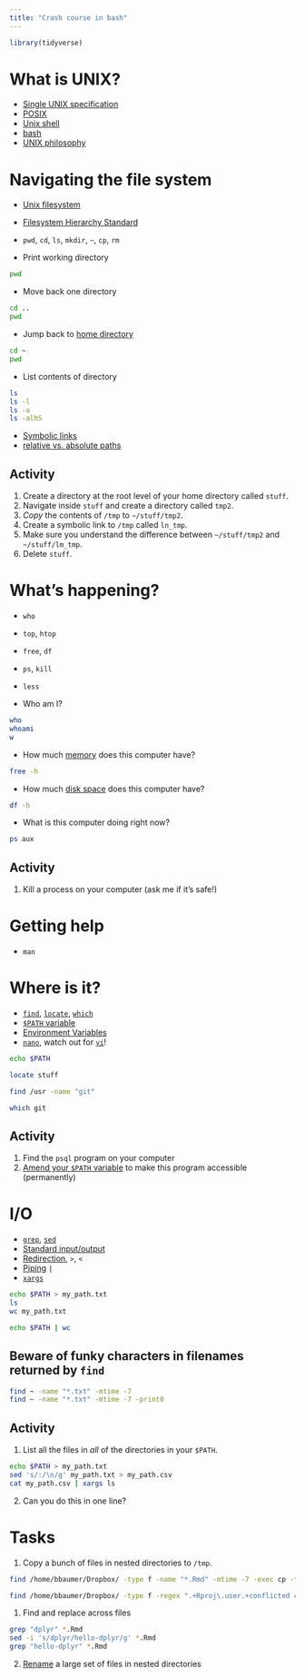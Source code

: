 ```yaml
---
title: "Crash course in bash"
---
```


```r
library(tidyverse)
```

# What is UNIX?

- [Single UNIX specification](https://en.wikipedia.org/wiki/Single_UNIX_Specification)
- [POSIX](https://en.wikipedia.org/wiki/POSIX)
- [Unix shell](https://en.wikipedia.org/wiki/Unix_shell)
- [bash](https://en.wikipedia.org/wiki/Bash_(Unix_shell))
- [UNIX philosophy](https://en.wikipedia.org/wiki/Unix_philosophy)

# Navigating the file system

- [Unix filesystem](https://en.wikipedia.org/wiki/Unix_filesystem)
- [Filesystem Hierarchy Standard](https://en.wikipedia.org/wiki/Filesystem_Hierarchy_Standard)

- `pwd`, `cd`, `ls`, `mkdir`, `~`, `cp`, `rm`

- Print working directory

```bash
pwd
```

- Move back one directory

```bash
cd ..
pwd
```

- Jump back to [home directory](https://en.wikipedia.org/wiki/Home_directory)


```bash
cd ~
pwd
```

- List contents of directory

```bash
ls
ls -l
ls -a
ls -alhS
```

- [Symbolic links](https://en.wikipedia.org/wiki/Symbolic_link)
- [relative vs. absolute paths](https://en.wikipedia.org/wiki/Path_(computing)#Absolute_and_relative_paths)

## Activity

1. Create a directory at the root level of your home directory called `stuff`.
2. Navigate inside `stuff` and create a directory called `tmp2`.
3. *Copy* the contents of `/tmp` to `~/stuff/tmp2`.
4. Create a symbolic link to `/tmp` called `ln_tmp`.
5. Make sure you understand the difference between `~/stuff/tmp2` and `~/stuff/lm_tmp`.
6. Delete `stuff`.

# What's happening? 

- `who`
- `top`, `htop`
- `free`, `df`
- `ps`, `kill`
- `less`

- Who am I?

```bash
who
whoami
w
```

- How much [memory](https://en.wikipedia.org/wiki/Random-access_memory) does this computer have? 

```bash
free -h
```

- How much [disk space](https://en.wikipedia.org/wiki/Hard_disk_drive) does this computer have? 

```bash
df -h
```

- What is this computer doing right now? 

```bash
ps aux
```

## Activity

1. Kill a process on your computer (ask me if it's safe!)

# Getting help

- `man`

# Where is it?

- [`find`](https://en.wikipedia.org/wiki/Find_(Unix)), [`locate`](https://en.wikipedia.org/wiki/Locate_(Unix)), [`which`](https://en.wikipedia.org/wiki/Which_(command))
- [`$PATH` variable](https://en.wikipedia.org/wiki/PATH_(variable))
- [Environment Variables](https://en.wikipedia.org/wiki/Environment_variable)
- [`nano`](https://en.wikipedia.org/wiki/GNU_nano), watch out for [`vi`](https://en.wikipedia.org/wiki/Vi)!

```bash
echo $PATH
```

```bash
locate stuff
```

```bash
find /usr -name "git"
```


```bash
which git
```

## Activity

1. Find the `psql` program on your computer
2. [Amend your `$PATH` variable](https://coolestguidesontheplanet.com/add-shell-path-osx/) to make this program accessible (permanently)


# I/O

- [`grep`](https://en.wikipedia.org/wiki/Grep), [`sed`](https://en.wikipedia.org/wiki/Sed)
- [Standard input/output](https://en.wikipedia.org/wiki/Standard_streams)
- [Redirection](https://en.wikipedia.org/wiki/Redirection_(computing)), `>`, `<`
- [Piping](https://en.wikipedia.org/wiki/Pipeline_(Unix)) `|`
- [`xargs`](https://en.wikipedia.org/wiki/Xargs)

```bash
echo $PATH > my_path.txt
ls
wc my_path.txt
```

```bash
echo $PATH | wc
```

## Beware of funky characters in filenames returned by `find`

```bash
find ~ -name "*.txt" -mtime -7
find ~ -name "*.txt" -mtime -7 -print0
```

## Activity

1. List all the files in *all* of the directories in your `$PATH`.

```bash
echo $PATH > my_path.txt
sed 's/:/\n/g' my_path.txt > my_path.csv
cat my_path.csv | xargs ls
```

2. Can you do this in one line? 

# Tasks

1. Copy a bunch of files in nested directories to `/tmp`.

```bash
find /home/bbaumer/Dropbox/ -type f -name "*.Rmd" -mtime -7 -exec cp -t /tmp {} \;

find /home/bbaumer/Dropbox/ -type f -regex ".+Rproj\.user.+conflicted copy.+\.pper" -print0 | xargs -0 cp -t /tmp
```

1. Find and replace across files

```bash
grep "dplyr" *.Rmd
sed -i 's/dplyr/hello-dplyr/g' *.Rmd
grep "hello-dplyr" *.Rmd
```

2. [Rename](https://www.tecmint.com/rename-multiple-files-in-linux/) a large set of files in nested directories
